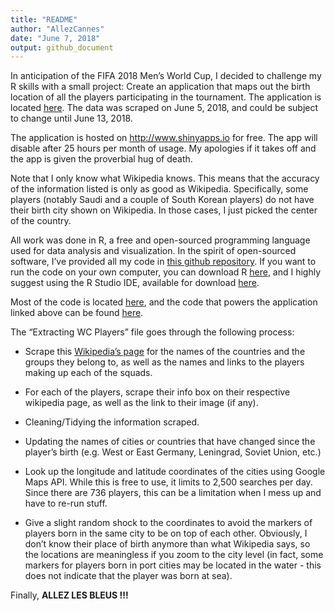 ```yaml
---
title: "README"
author: "AllezCannes"
date: "June 7, 2018"
output: github_document
---
```


In anticipation of the FIFA 2018 Men's World Cup, I decided to challenge my R skills with a small project: Create an application that maps out the birth location of all the players participating in the tournament. The application is located [here](https://allezcannes.shinyapps.io/Soccer_squads/). The data was scraped on June 5, 2018, and could be subject to change until June 13, 2018.

The application is hosted on <http://www.shinyapps.io> for free. The app will disable after 25 hours per month of usage. My apologies if it takes off and the app is given the proverbial hug of death.

Note that I only know what Wikipedia knows. This means that the accuracy of the information listed is only as good as Wikipedia. Specifically, some players (notably Saudi and a couple of South Korean players) do not have their birth city shown on Wikipedia. In those cases, I just picked the center of the country. 

All work was done in R, a free and open-sourced programming language used for data analysis and visualization. In the spirit of open-sourced software, I've provided all my code in [this github repository](https://github.com/AllezCannes/WorldCupSquads). If you want to run the code on your own computer, you can download R [here](https://cran.r-project.org/), and I highly suggest using the R Studio IDE, available for download [here](https://www.rstudio.com/products/rstudio/download/#download). 

Most of the code is located [here](https://github.com/AllezCannes/WorldCupSquads/blob/master/Extracting_WC_Players.r), and the code that powers the application linked above can be found [here](https://github.com/AllezCannes/WorldCupSquads/blob/master/app.R). 

The "Extracting WC Players" file goes through the following process:

* Scrape this [Wikipedia's page](https://en.wikipedia.org/wiki/2018_FIFA_World_Cup_squads) for the names of the countries and the groups they belong to, as well as the names and links to the players making up each of the squads. 

* For each of the players, scrape their info box on their respective wikipedia page, as well as the link to their image (if any).

* Cleaning/Tidying the information scraped.

* Updating the names of cities or countries that have changed since the player's birth (e.g. West or East Germany, Leningrad, Soviet Union, etc.)

* Look up the longitude and latitude coordinates of the cities using Google Maps API. While this is free to use, it limits to 2,500 searches per day. Since there are 736 players, this can be a limitation when I mess up and have to re-run stuff.

* Give a slight random shock to the coordinates to avoid the markers of players born in the same city to be on top of each other. Obviously, I don't know their place of birth anymore than what Wikipedia says, so the locations are meaningless if you zoom to the city level (in fact, some markers for players born in port cities may be located in the water - this does not indicate that the player was born at sea).

Finally, **ALLEZ LES BLEUS !!!**